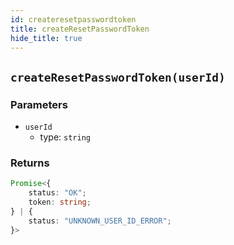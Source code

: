 ```yaml
---
id: createresetpasswordtoken
title: createResetPasswordToken
hide_title: true
---
```


## ``createResetPasswordToken(userId)``

### Parameters
- ``userId``
  - type: ``string``


### Returns
```ts
Promise<{
    status: "OK";
    token: string;
} | {
    status: "UNKNOWN_USER_ID_ERROR";
}>
```